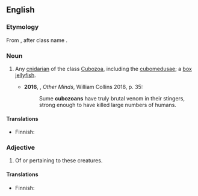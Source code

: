 ==English==

===Etymology===
From {{m|en|cubomedusa|cubo(medusa)}} {{suffix||zoan|lang=en}}, after class name {{m|mul|Cubozoa}}.

===Noun===
{{en-noun}}

# {{lb|en|zoology}} Any [[cnidarian]] of the class [[Cubozoa]], including the [[cubomedusa]]e; a [[box jellyfish]]. {{defdate|from 20th c.}}
#*'''2016''', {{w|Peter Godfrey-Smith}}, ''Other Minds'', William Collins 2018, p. 35:
#*:Sume '''cubozoans''' have truly brutal venom in their stingers, strong enough to have killed large numbers of humans.

====Translations====
{{trans-top|cnidarian of the class Cubozoa}}
* Finnish: {{t|fi|kuutiomeduusa}}
{{trans-mid}}
{{trans-bottom}}

===Adjective===
{{en-adj|-}}

# Of or pertaining to these creatures.

====Translations====
{{trans-top|of or pertaining to cubozoans}}
* Finnish: {{t|fi|[[kuutiomeduusa]]-}}
{{trans-mid}}
{{trans-bottom}}

{{C|en|Cnidarians}}